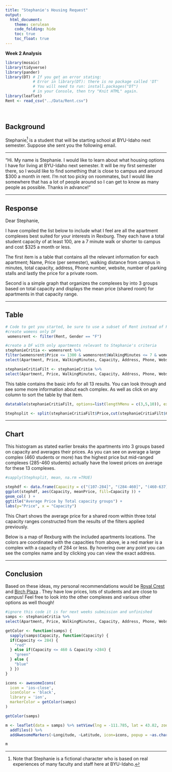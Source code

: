 ```yaml
---
title: "Stephanie's Housing Request"
output: 
  html_document:
    theme: cerulean
    code_folding: hide
    toc: true
    toc_float: true
---
```


**Week 2 Analysis**

```r
library(mosaic)
library(tidyverse)
library(pander)
library(DT) # If you get an error stating: 
            # Error in library(DT): there is no package called 'DT'
            # You will need to run: install.packages("DT") 
            # in your Console, then try "Knit HTML" again.
library(leaflet)
Rent <- read_csv("../Data/Rent.csv")
```

<br />

## Background

Stephanie[^1] is a student that will be starting school at BYU-Idaho next semester. Suppose she sent you the following email.

----

"Hi. My name is Stephanie. I would like to learn about what housing options I have for living at BYU-Idaho next semester. It will be my first semester there, so I would like to find something that is close to campus and around $300 a month in rent. I'm not too picky on roommates, but I would like somewhere that has a lot of people around so I can get to know as many people as possible. Thanks in advance!"

----

## Response

Dear Stephanie,

  I have compiled the list below to include what I feel are all the apartment complexes best suited for your interests in Rexburg. They each have a total student capacity of at least 100, are a 7 minute walk or shorter to campus and cost $325 a month or less.
  
  The first item is a table that contains all the relevant information for each apartment; Name, Price (per semester), walking distance from campus in minutes, total capacity, address, Phone number, website, number of parking stalls and lastly the price for a private room.
  
  Second is a simple graph that organizes the complexes by into 3 groups based on total capacity and displays the mean price (shared room) for apartments in that capacity range.


<!-- Hint, you should probably subset the Rent dataset to only show the "Approved Women's Housing" since Stephanie won't be interested in Male Housing options. Notice how this text in green doesn't show up in the HTML output because we used the HTML comment tags around this text. --> 

----

## Table

```r
# Code to get you started, be sure to use a subset of Rent instead of Rent in this code though.
#create womens only DF
 womensrent <- filter(Rent, Gender == "F")

```

```r
#create a DF with only apartments relevant to Stephanie's criteria
stephanieCritia <- womensrent %>%
filter(womensrent$Price <= 1300 & womensrent$WalkingMinutes <= 7 & womensrent$Capacity >= 100) %>%
select(Apartment, Price, WalkingMinutes, Capacity, Address, Phone, Website, ParkingStalls, PrivateRoomPrice, Longitude, Latitude)

stephanieCritiaFilt <- stephanieCritia %>%
select(Apartment, Price, WalkingMinutes, Capacity, Address, Phone, Website, ParkingStalls, PrivateRoomPrice)
```



This table contains the basic info for all 13 results. You can look through and see some more information about each complex. As well as click on any column to sort the table by that item.
```r
datatable(stephanieCritiaFilt, options=list(lengthMenu = c(3,5,10)), extensions="Responsive")

Stephsplit <- split(stephanieCritiaFilt$Price,cut(stephanieCritiaFilt$Capacity, 3))
```
----

## Chart

This histogram as stated earlier breaks the apartments into 3 groups based on capacity and averages their prices. As you can see on average a large complex (460 students or more) has the highest price but mid-ranged complexes (285-460 students) actually have the lowest prices on average for these 13 complexes.
```r
#sapply(Stephsplit, mean, na.rm =TRUE)

stephdf <- data.frame(Capacity = c("(107-284]", "(284-460]", "(460-637]"), meanPrice = c(1074.2,987.5,1267.5))
ggplot(stephdf, aes(Capacity, meanPrice, fill=Capacity )) +
geom_col( ) +
ggtitle("Average Price by Total capacity groups") +
labs(y="Price", x = "Capacity")


```

This Chart shows the average price for a shared room within three total capacity ranges constructed from the results of the filters applied previously. 

Below is a map of Rexburg with the included apartments locations. The colors are coordinated with the capacities from above, ie a red marker is a complex with a capacity of 284 or less. By hovering over any point you can see the complex name and by clicking you can view the exact address.

----

## Conclusion

Based on these ideas, my personal recommendations would be [Royal Crest](https://www.royalcrestapartments.com/) and [Birch Plaza](https://rexburghousing.com/birch-plaza/) . They have low prices, lots of students and are close to campus! Feel free to look into the other complexes and various other options as well though!

```r
#ignore this code it is for next weeks submission and unfinished
samps <- stephanieCritia %>%
select(Apartment, Price, WalkingMinutes, Capacity, Address, Phone, Website, ParkingStalls, PrivateRoomPrice, Longitude, Latitude)

getColor <- function(samps) {
  sapply(samps$Capacity, function(Capacity) {
  if(Capacity <= 284) {
    "red"
  } else if(Capacity <= 460 & Capacity >284) {
    "green"
  } else {
    "blue"
  } })
}

icons <- awesomeIcons(
  icon = 'ios-close',
  iconColor = 'black',
  library = 'ion',
  markerColor = getColor(samps)
)

getColor(samps)

m <- leaflet(data = samps) %>% setView(lng = -111.785, lat = 43.82, zoom = 14.2) %>% 
  addTiles() %>%
  addAwesomeMarkers(~Longitude, ~Latitude, icon=icons, popup = ~as.character(Address), label=~as.character(Apartment))

m
```






[^1]: Note that Stephanie is a fictional character who is based on real experiences of many faculty and staff here at BYU-Idaho.
